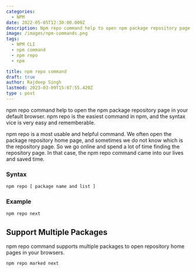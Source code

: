 ```yaml
---
categories:
  - NPM
date: 2022-05-05T12:30:00.000Z
description: Npm repo command help to open npm package repository page in browser.
image: /images/npm-commands.png
tags:
  - NPM CLI
  - npm command
  - npm repo
  - npm

title: npm repo command
draft: true
author: Rajdeep Singh
lastmod: 2023-03-09T15:07:55.420Z
type : post
---
```


npm repo command help to open the npm package repository page in your default
browser. npm repo is the easiest command in npm, and the syntax vice is very
easy and rememberable.

npm repo is a most usable and helpful command. We often open the package
repository home page, and sometimes we do not know which is the repository page.
So we go online and spend a lot of time finding the repository page. In that
case, the npm repo command came into our lives and saved time.

### Syntax

```bash
npm repo [ package name and list ]
```

### Example

```bash
npm repo next
```

## Support Multiple Packages

npm repo command supports multiple packages to open repository home pages in
your browsers.

```bash
npm repo marked next
```
